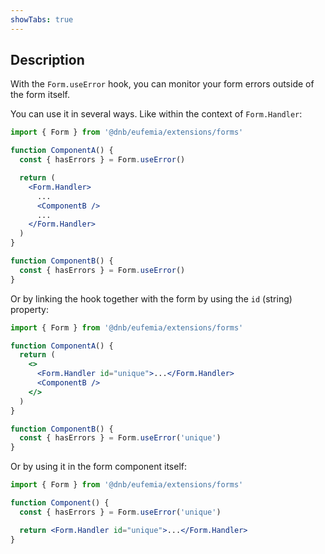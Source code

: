 ```yaml
---
showTabs: true
---
```


## Description

With the `Form.useError` hook, you can monitor your form errors outside of the form itself.

You can use it in several ways. Like within the context of `Form.Handler`:

```jsx
import { Form } from '@dnb/eufemia/extensions/forms'

function ComponentA() {
  const { hasErrors } = Form.useError()

  return (
    <Form.Handler>
      ...
      <ComponentB />
      ...
    </Form.Handler>
  )
}

function ComponentB() {
  const { hasErrors } = Form.useError()
}
```

Or by linking the hook together with the form by using the `id` (string) property:

```jsx
import { Form } from '@dnb/eufemia/extensions/forms'

function ComponentA() {
  return (
    <>
      <Form.Handler id="unique">...</Form.Handler>
      <ComponentB />
    </>
  )
}

function ComponentB() {
  const { hasErrors } = Form.useError('unique')
}
```

Or by using it in the form component itself:

```jsx
import { Form } from '@dnb/eufemia/extensions/forms'

function Component() {
  const { hasErrors } = Form.useError('unique')

  return <Form.Handler id="unique">...</Form.Handler>
}
```
